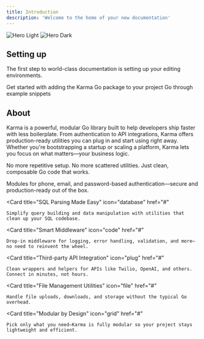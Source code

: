 ```yaml
---
title: Introduction
description: 'Welcome to the home of your new documentation'
---
```


<img
  className="block dark:hidden"
  src="/images/Karma-cover.png"
  alt="Hero Light"
/>
<img
  className="hidden dark:block"
  src="/images/Karma-cover.png"
  alt="Hero Dark"
/>

## Setting up

The first step to world-class documentation is setting up your editing environments.

<CardGroup cols={2}>
  <Card
    title="Installation"
    icon="wand-magic-sparkles"
    href="/quickstart"
  >
      Get started with adding the Karma Go package to your project
  </Card>
  <Card
    title="Look at examples"
    icon="book"
    href="https://github.com/MelloB1989/karma/tree/main/tests"
  >
      Go through example snippets
  </Card>
</CardGroup>

## About

Karma is a powerful, modular Go library built to help developers ship faster with less boilerplate. From authentication to API integrations, Karma offers production-ready utilities you can plug in and start using right away. Whether you're bootstrapping a startup or scaling a platform, Karma lets you focus on what matters—your business logic.

No more repetitive setup. No more scattered utilities. Just clean, composable Go code that works.

<CardGroup cols={2}>
  <Card
    title="Plug-and-Play Auth"
    icon="lock"
    href="#"
  >
    Modules for phone, email, and password-based authentication—secure and production-ready out of the box.
  </Card>

  <Card
    title="SQL Parsing Made Easy"
    icon="database"
    href="#"
  >
    Simplify query building and data manipulation with utilities that clean up your SQL codebase.
  </Card>

  <Card
    title="Smart Middleware"
    icon="code"
    href="#"
  >
    Drop-in middleware for logging, error handling, validation, and more—no need to reinvent the wheel.
  </Card>

  <Card
    title="Third-party API Integration"
    icon="plug"
    href="#"
  >
    Clean wrappers and helpers for APIs like Twilio, OpenAI, and others. Connect in minutes, not hours.
  </Card>

  <Card
    title="File Management Utilities"
    icon="file"
    href="#"
  >
    Handle file uploads, downloads, and storage without the typical Go overhead.
  </Card>

  <Card
    title="Modular by Design"
    icon="grid"
    href="#"
  >
    Pick only what you need—Karma is fully modular so your project stays lightweight and efficient.
  </Card>
</CardGroup>
